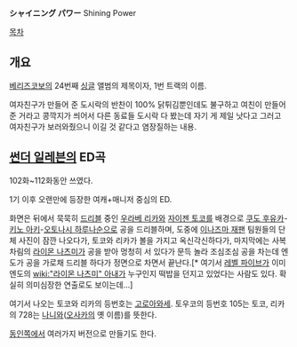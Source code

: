 '''シャイニング パワー'''
Shining Power

[[목차]]

== 개요 ==
[[베리즈코보]]의 24번째 [[싱글]] 앨범의 제목이자, 1번 트랙의 이름.

여자친구가 만들어 준 도시락의 반찬이 100% 닭튀김뿐인데도 불구하고 여친이 만들어준 거라고 콩깍지가 씌어서 다른 동료들 도시락 다 봤는데 자기 게 제일 낫다고 그러고 여자친구가 보러와줬으니 이길 것 같다고 염장질하는 내용.

== [[썬더 일레븐]]의 ED곡 ==
{{{#!html
<iframe title="YouTube video player" width="600" height="370" src="http://www.youtube.com/embed/cvMqp6sVocw" frameborder="0" allowfullscreen></iframe>
}}}

102화~112화동안 쓰였다.

1기 이후 오랜만에 등장한 여캐+매니저 중심의 ED.

화면은 뒤에서 묵묵히 [[드리블]] 중인 [[우라베 리카]]와 [[자이젠 토코]]를 배경으로 [[쿠도 후유카]]-[[키노 아키]]-[[오토나시 하루나]]순으로 공을 드리블하며, 도중에 [[이나즈마 재팬]] 팀원들의 단체 사진이 잠깐 나오다가, 토코와 리카가 볼을 가지고 옥신각신하다가, 마지막에는 사복차림의 [[라이몬 나츠미]]가 공을 받아 멍청히 서 있다가 문득 놀라 조심조심 공을 차는데 엔도가 공을 가로채 드리블 하다가 정면으로 차면서 끝난다.[* 여기서 [[레벨 파이브]]가 이미 엔도의 [[wiki:"라이몬 나츠미" 아내]]가 누구인지 떡밥을 던지고 있었다는 사람도 있다. 확실히 의미심장한 연출로도 보이는데...]

여기서 나오는 토코와 리카의 등번호는 [[고로아와세]]. 토우코의 등번호 105는 토코, 리카의 728는 [[나니와]]([[오사카]]의 옛 이름)를 뜻한다.

[[동인]]쪽에서 여러가지 버전으로 만들기도 한다.
